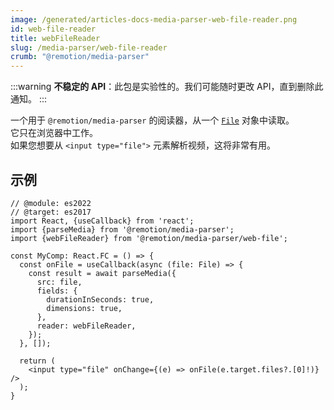 ```yaml
---
image: /generated/articles-docs-media-parser-web-file-reader.png
id: web-file-reader
title: webFileReader
slug: /media-parser/web-file-reader
crumb: "@remotion/media-parser"
---
```


:::warning
**不稳定的 API**：此包是实验性的。我们可能随时更改 API，直到删除此通知。
:::


一个用于 `@remotion/media-parser` 的阅读器，从一个 [`File`](https://developer.mozilla.org/en-US/docs/Web/API/File) 对象中读取。  
它只在浏览器中工作。  
如果您想要从 `<input type="file">` 元素解析视频，这将非常有用。

## 示例

```tsx twoslash title="读取本地文件"
// @module: es2022
// @target: es2017
import React, {useCallback} from 'react';
import {parseMedia} from '@remotion/media-parser';
import {webFileReader} from '@remotion/media-parser/web-file';

const MyComp: React.FC = () => {
  const onFile = useCallback(async (file: File) => {
    const result = await parseMedia({
      src: file,
      fields: {
        durationInSeconds: true,
        dimensions: true,
      },
      reader: webFileReader,
    });
  }, []);

  return (
    <input type="file" onChange={(e) => onFile(e.target.files?.[0]!)} />
  );
}
```
